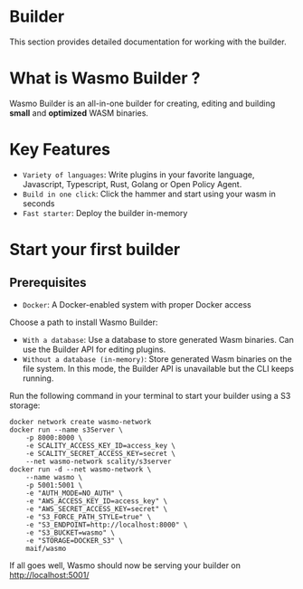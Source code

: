 
# Builder

This section provides detailed documentation for working with the builder. 
<br />

# What is Wasmo Builder ?

Wasmo Builder is an all-in-one builder for creating, editing and building **small** and **optimized** WASM binaries.

# Key Features

- `Variety of languages`: Write plugins in your favorite language, Javascript, Typescript, Rust, Golang or Open Policy Agent.
- `Build in one click`: Click the hammer and start using your wasm in seconds
- `Fast starter`: Deploy the builder in-memory

# Start your first builder

## Prerequisites

- `Docker`: A Docker-enabled system with proper Docker access

Choose a path to install Wasmo Builder:
- `With a database`: Use a database to store generated Wasm binaries. Can use the Builder API for editing plugins.
- `Without a database (in-memory)`: Store generated Wasm binaries on the file system. In this mode, the Builder API is unavailable but the CLI keeps running.

Run the following command in your terminal to start your builder using a S3 storage:

```
docker network create wasmo-network
docker run --name s3Server \
    -p 8000:8000 \
    -e SCALITY_ACCESS_KEY_ID=access_key \
    -e SCALITY_SECRET_ACCESS_KEY=secret \
    --net wasmo-network scality/s3server
docker run -d --net wasmo-network \
    --name wasmo \
    -p 5001:5001 \
    -e "AUTH_MODE=NO_AUTH" \
    -e "AWS_ACCESS_KEY_ID=access_key" \
    -e "AWS_SECRET_ACCESS_KEY=secret" \
    -e "S3_FORCE_PATH_STYLE=true" \
    -e "S3_ENDPOINT=http://localhost:8000" \
    -e "S3_BUCKET=wasmo" \
    -e "STORAGE=DOCKER_S3" \
    maif/wasmo
```

If all goes well, Wasmo should now be serving your builder on [http://localhost:5001/](http://localhost:5001/)